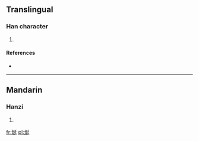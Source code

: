 ==Translingual==

===Han character===
{{Han char|rn=86|rad=火|as=07|sn=11|four=9284<sub>1</sub>|canj=火弓大一 (FNKM)}}

# {{defn|Han|sort=火07}}

====References====
* {{Han ref|kx=0671.300|dkj=19055|hdz=32200.050|uh=70FB|ud=28923|bh=DA5B|bd=55899}}

----

==Mandarin==

===Hanzi===
{{cmn-hanzi|pin=[[shān]] ([[shan1]])|wg=shan<sup>1</sup>}}

# {{defn|lang=cmn|sort=火07}}

[[fr:烻]]
[[pl:烻]]